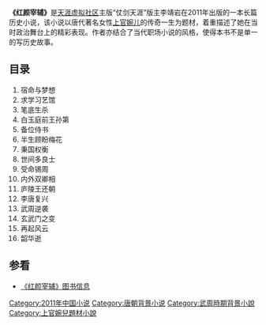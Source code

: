 {{Infobox Book 
|name = 红颜宰辅
|chinese_name = <!-- 中译本書名 -->
|image = [[File:Hong_yan_zai_fu.jpg|200px]]
|image_caption = 
|author = 李靖岩 
|title_orig = 
|translator = 
|illustrator = 
|cover_artist =
|country = {{CHN}}
|language =[[简体汉字|简体汉字]]
|series = 
|subject = 职场、历史
|genre =长篇历史小说
|publisher =[[华文出版社|华文出版社]]
|release_date = 2011年 
|chinese_release_date = 
|media_type = 
|pages = 235页
|format = [[开本|16开]]
|isbn = 9787507534337
|oclc = 
|dewey =
|congress =
|preceded_by =
|followed_by = 
}}
'''《红颜宰辅》'''是[[天涯虚拟社区|天涯虚拟社区]]主版“仗剑天涯”版主李靖岩在2011年出版的一本长篇历史小说，该小说以唐代著名女性[[上官婉儿|上官婉儿]]的传奇一生为题材，着重描述了她在当时政治舞台上的精彩表现。作者亦结合了当代职场小说的风格，使得本书不是单一的写历史故事。

== 目录 ==
# 宿命与梦想
# 求学习艺馆
# 笔底生杀
# 白玉庭前王孙第
# 备位侍书
# 半生顾盼梅花
# 秉国权衡
# 世间多良士
# 受命锡周
# 内外双卿相
# 庐陵王还朝
# 李唐复兴
# 武周逆袭
# 玄武门之变
# 再起风云
# 韶华逝
== 参看 ==
* [http://news.hwebook.cn/news/book-news/12/6314.html 《红颜宰辅》图书信息 ] {{Wayback|url=http://news.hwebook.cn/news/book-news/12/6314.html |date=20160304075922 }}

[[Category:2011年中国小说|Category:2011年中国小说]]
[[Category:唐朝背景小说|Category:唐朝背景小说]]
[[Category:武周時期背景小說|Category:武周時期背景小說]]
[[Category:上官婉兒題材小說|Category:上官婉兒題材小說]]